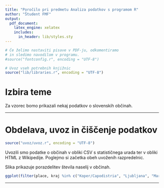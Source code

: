 ```yaml
---
title: "Poročilo pri predmetu Analiza podatkov s programom R"
author: "Študent FMF"
output:
  pdf_document:
    latex_engine: xelatex
    includes:
      in_header: lib/styles.sty
---
```


```r
# Če želimo nastaviti pisave v PDF-ju, odkomentiramo
# in sledimo navodilom v programu.
#source("fontconfig.r", encoding = "UTF-8")

# Uvoz vseh potrebnih knjižnic
source("lib/libraries.r", encoding = "UTF-8")
```

# Izbira teme

Za vzorec bomo prikazali nekaj podatkov o slovenskih občinah.

***

# Obdelava, uvoz in čiščenje podatkov

```r
source("uvoz/uvoz.r", encoding = "UTF-8")
```

Uvozili smo podatke o občinah v obliki CSV s statističnega urada ter v obliki HTML
z Wikipedije. Poglejmo si začetka obeh uvoženih razpredelnic.



Slika \ref{fig:graf} prikazuje porazdelitev števila naselij v občinah.

```r
ggplot(filter(place, kraj %in% c("Koper/Capodistria", "Ljubljana", "Maribor")), aes(x=mesec, y=bruto, group = kraj, color = kraj)) + geom_line()
```

***
